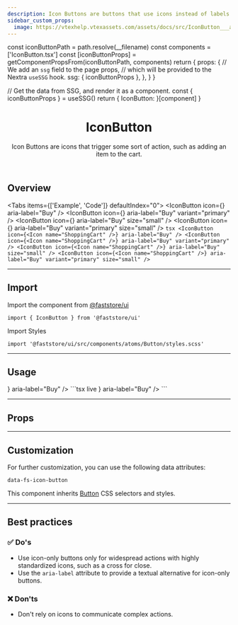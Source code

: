 ```yaml
---
description: Icon Buttons are buttons that use icons instead of labels.
sidebar_custom_props:
  image: https://vtexhelp.vtexassets.com/assets/docs/src/IconButton___a815b0a38dda52d079b3f73784c92c6b.png
---
```



  const iconButtonPath = path.resolve(__filename)
  const components = ['IconButton.tsx']
  const [iconButtonProps] = getComponentPropsFrom(iconButtonPath, components)
  return {
    props: {
      // We add an `ssg` field to the page props,
      // which will be provided to the Nextra `useSSG` hook.
      ssg: {
        iconButtonProps
      },
    },
  }
}

  // Get the data from SSG, and render it as a component.
  const { iconButtonProps } = useSSG()
  return {
    IconButton: <PropsSection propsList={iconButtonProps} />
  }[component]
}

<header>

# IconButton

Icon Buttons are icons that trigger some sort of action, such as adding an item to the cart.

</header>

## Overview

<Tabs items={['Example', 'Code']} defaultIndex="0">
  <Tab>
    <OverviewSection>
      <IconButton icon={<Icon name="ShoppingCart" />} aria-label="Buy" />
      <IconButton icon={<Icon name="ShoppingCart" />} aria-label="Buy" variant="primary" />
      <IconButton icon={<Icon name="ShoppingCart" />} aria-label="Buy" size="small" />
      <IconButton icon={<Icon name="ShoppingCart" />} aria-label="Buy" variant="primary" size="small" />
    </OverviewSection>
  </Tab>
  <Tab>
    ```tsx
    <IconButton icon={<Icon name="ShoppingCart" />} aria-label="Buy" />
    <IconButton icon={<Icon name="ShoppingCart" />} aria-label="Buy" variant="primary" />
    <IconButton icon={<Icon name="ShoppingCart" />} aria-label="Buy" size="small" />
    <IconButton icon={<Icon name="ShoppingCart" />} aria-label="Buy" variant="primary" size="small" />
    ```
  </Tab>
</Tabs>

---

## Import

Import the component from [@faststore/ui](/../components)

```tsx
import { IconButton } from '@faststore/ui'
```

Import Styles

```tsx
import '@faststore/ui/src/components/atoms/Button/styles.scss'
```

---

## Usage

<OverviewSection>
  <IconButton icon={<Icon name="ShoppingCart" />} aria-label="Buy" />
</OverviewSection>
```tsx live
<IconButton icon={<Icon name="ShoppingCart" />} aria-label="Buy" />
```

---

## Props

<IconButtonPropsSection component="IconButton" />

---

## Customization

For further customization, you can use the following data attributes:

`data-fs-icon-button`

This component inherits [Button](/components/atoms/button) CSS selectors and styles.

---

## Best practices

### ✅ Do's

- Use icon-only buttons only for widespread actions with highly standardized icons, such as a cross for close.
- Use the `aria-label` attribute to provide a textual alternative for icon-only buttons.

### ❌ Don'ts

- Don't rely on icons to communicate complex actions.
